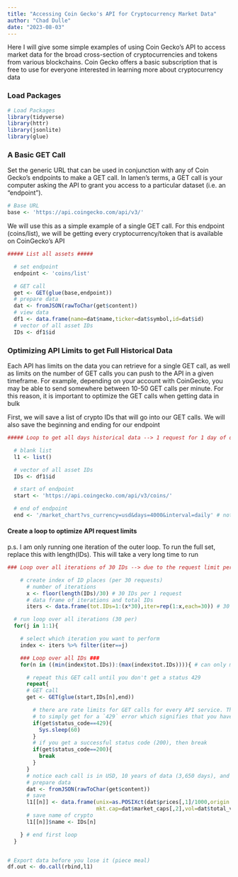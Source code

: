 ```yaml
---
title: "Accessing Coin Gecko's API for Cryptocurrency Market Data"
author: "Chad Dulle"
date: "2023-08-03"
---
```


Here I will give some simple examples of using Coin Gecko's API to access market data for the broad cross-section of cryptocurrencies and tokens from various blockchains. Coin Gecko offers a basic subscription that is free to use for everyone interested in learning more about cryptocurrency data


### Load Packages
```r
# Load Packages
library(tidyverse)
library(httr)
library(jsonlite)
library(glue)
```

### A Basic GET Call
Set the generic URL that can be used in conjunction with any of Coin Gecko's endpoints to make a GET call. In lamen's terms, a GET call is your computer asking the API to grant you access to a particular dataset (i.e. an "endpoint").
```r
# Base URL
base <- 'https://api.coingecko.com/api/v3/'
```

We will use this as a simple example of a single GET call. For this endpoint (coins/list), we will be getting every cryptocurrency/token that is available on CoinGecko's API
```r
##### List all assets #####  

  # set endpoint
  endpoint <- 'coins/list'

  # GET call
  get <- GET(glue(base,endpoint))
  # prepare data
  dat <- fromJSON(rawToChar(get$content))
  # view data
  df1 <- data.frame(name=dat$name,ticker=dat$symbol,id=dat$id)
  # vector of all asset IDs
  IDs <- df1$id
```

### Optimizing API Limits to get Full Historical Data 

Each API has limits on the data you can retrieve for a single GET call, as well as limits on the number of GET calls you can push to the API in a given timeframe. For example, depending on your account with CoinGecko, you may be able to send somewhere between 10-50 GET calls per minute. For this reason, it is important to optimize the GET calls when getting data in bulk

First, we will save a list of crypto IDs that will go into our GET calls. We will also save the beginning and ending for our endpoint
```r
##### Loop to get all days historical data --> 1 request for 1 day of data #####

  # blank list
  l1 <- list()

  # vector of all asset IDs
  IDs <- df1$id

  # start of endpoint
  start <- 'https://api.coingecko.com/api/v3/coins/'

  # end of endpoint
  end <- '/market_chart?vs_currency=usd&days=4000&interval=daily' # notice 4,000 days which gives me more than 10 years

```

#### Create a loop to optimize API request limits


p.s. I am only running one iteration of the outer loop. To run the full set, replace this with length(IDs). This will take a very long time to run 
```r

### Loop over all iterations of 30 IDs --> due to the request limit per minute ###

    # create index of ID places (per 30 requests)
      # number of iterations
      x <- floor(length(IDs)/30) # 30 IDs per 1 request
      # data frame of iterations and total IDs
      iters <- data.frame(tot.IDs=1:(x*30),iter=rep(1:x,each=30)) # 30 IDs per 1 request

  # run loop over all iterations (30 per)
  for(j in 1:1){

    # select which iteration you want to perform
    index <- iters %>% filter(iter==j)

    ### Loop over all IDs ###
    for(n in ((min(index$tot.IDs)):(max(index$tot.IDs)))){ # can only make 50 requests per minute

      # repeat this GET call until you don't get a status 429
      repeat{
      # GET call
      get <- GET(glue(start,IDs[n],end))

        # there are rate limits for GET calls for every API service. The best way to deal with this constraint is
        # to simply get for a `429` error which signifies that you have reached the limit. Simply wait a minute and try again
        if(get$status_code==429){
          Sys.sleep(60)
        }
        # if you get a successful status code (200), then break
        if(get$status_code==200){
          break
        }
      }
      # notice each call is in USD, 10 years of data (3,650 days), and daily frequency
      # prepare data
      dat <- fromJSON(rawToChar(get$content))
      # save
      l1[[n]] <- data.frame(unix=as.POSIXct(dat$prices[,1]/1000,origin = '1970-01-01'),price=dat$prices[,2],
                            mkt.cap=dat$market_caps[,2],vol=dat$total_volumes[,2]) %>% try()
      # save name of crypto
      l1[[n]]$name <- IDs[n]

    } # end first loop
  }


# Export data before you lose it (piece meal)
df.out <- do.call(rbind,l1)

```
